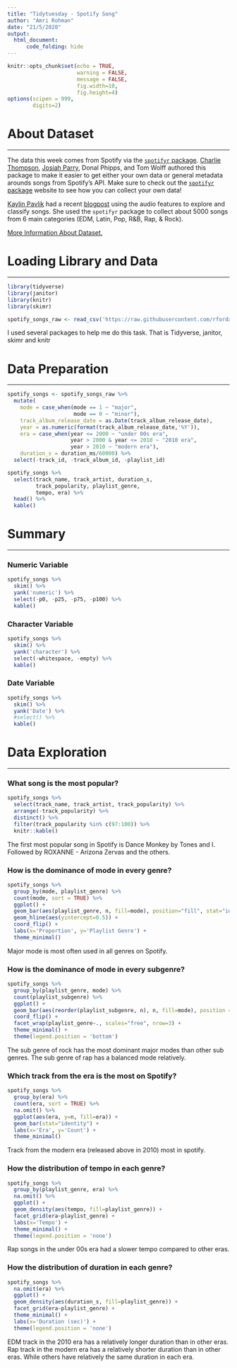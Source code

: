 ---
title: "Tidytuesday - Spotify Song"
author: "Amri Rohman"
date: "21/5/2020"
output: 
  html_document:
      code_folding: hide
---

```{r setup, include=FALSE}
knitr::opts_chunk$set(echo = TRUE,
                      warning = FALSE,
                      message = FALSE,
                      fig.width=10,
                      fig.height=4)
options(scipen = 999,
        digits=2) 
```
# About Dataset
***

The data this week comes from Spotify via the [`spotifyr` package](https://www.rcharlie.com/spotifyr/). [Charlie Thompson](https://twitter.com/_RCharlie), [Josiah Parry](https://twitter.com/JosiahParry), Donal Phipps, and Tom Wolff authored this package to make it easier to get either your own data or general metadata arounds songs from Spotify's API. Make sure to check out the [`spotifyr` package](https://www.rcharlie.com/spotifyr/) website to see how you can collect your own data!

[Kaylin Pavlik](https://twitter.com/kaylinquest/status/1213138536570015745) had a recent [blogpost](https://www.kaylinpavlik.com/classifying-songs-genres/) using the audio features to explore and classify songs. She used the `spotifyr` package to collect about 5000 songs from 6 main categories (EDM, Latin, Pop, R&B, Rap, & Rock). 

[More Information About Dataset.](https://github.com/rfordatascience/tidytuesday/blob/master/data/2020/2020-01-21/readme.md)

# Loading Library and Data
***

```{r}
library(tidyverse)
library(janitor)
library(knitr)
library(skimr)

spotify_songs_raw <- read_csv('https://raw.githubusercontent.com/rfordatascience/tidytuesday/master/data/2020/2020-01-21/spotify_songs.csv')
```
I used several packages to help me do this task. That is Tidyverse, janitor, skimr and knitr

# Data Preparation
***

```{r}
spotify_songs <- spotify_songs_raw %>% 
  mutate(
    mode = case_when(mode == 1 ~ "major",
                     mode == 0 ~ "minor"),
    track_album_release_date = as.Date(track_album_release_date),
    year = as.numeric(format(track_album_release_date,'%Y')),
    era = case_when(year <= 2000 ~ "under 00s era",
                    year > 2000 & year <= 2010 ~ "2010 era",
                    year > 2010 ~ "modern era"),
    duration_s = duration_ms/60000) %>%
  select(-track_id, -track_album_id, -playlist_id)

spotify_songs %>% 
  select(track_name, track_artist, duration_s,
         track_popularity, playlist_genre, 
         tempo, era) %>%
  head() %>%
  kable()
```

# Summary
***
### Numeric Variable

```{r}
spotify_songs %>% 
  skim() %>%
  yank('numeric') %>% 
  select(-p0, -p25, -p75, -p100) %>%
  kable() 
```

### Character Variable

```{r}
spotify_songs %>% 
  skim() %>%
  yank('character') %>% 
  select(-whitespace, -empty) %>%
  kable() 
```

### Date Variable

```{r}
spotify_songs %>% 
  skim() %>%
  yank('Date') %>% 
  #select() %>%
  kable() 
```

# Data Exploration
***
### What song is the most popular?

```{r}
spotify_songs %>%
  select(track_name, track_artist, track_popularity) %>%
  arrange(-track_popularity) %>%
  distinct() %>%
  filter(track_popularity %in% c(97:100)) %>% 
  knitr::kable()
```

The first most popular song in Spotify is Dance Monkey	by Tones and I. Followed by ROXANNE	- Arizona Zervas and the others.

### How is the dominance of mode in every genre?

```{r}
spotify_songs %>%
  group_by(mode, playlist_genre) %>%
  count(mode, sort = TRUE) %>%
  ggplot() +
  geom_bar(aes(playlist_genre, n, fill=mode), position="fill", stat="identity") +
  geom_hline(aes(yintercept=0.5)) +
  coord_flip() +
  labs(x='Proportion', y='Playlist Genre') +
  theme_minimal()
```
Major mode is most often used in all genres on Spotify.

### How is the dominance of mode in every subgenre?
```{r}
spotify_songs %>%
  group_by(playlist_genre, mode) %>%
  count(playlist_subgenre) %>%
  ggplot() +
  geom_bar(aes(reorder(playlist_subgenre, n), n, fill=mode), position = 'stack', stat='identity') +
  coord_flip() +
  facet_wrap(playlist_genre~., scales="free", nrow=3) +
  theme_minimal() +
  theme(legend.position = 'bottom')
```
The sub genre of rock has the most dominant major modes than other sub genres. The sub genre of rap has a balanced mode relatively.

### Which track from the era is the most on Spotify?

```{r}
spotify_songs %>%
  group_by(era) %>%
  count(era, sort = TRUE) %>%
  na.omit() %>%
  ggplot(aes(era, y=n, fill=era)) +
  geom_bar(stat="identity") +
  labs(x='Era', y='Count') +
  theme_minimal()
```
Track from the modern era (released above in 2010) most in spotify.

### How the distribution of tempo in each genre?

```{r}
spotify_songs %>%
  group_by(playlist_genre, era) %>%
  na.omit() %>%
  ggplot() +
  geom_density(aes(tempo, fill=playlist_genre)) +
  facet_grid(era~playlist_genre) +
  labs(x='Tempo') +
  theme_minimal() +
  theme(legend.position = 'none')
```
Rap songs in the under 00s era had a slower tempo compared to other eras.

### How the distribution of duration in each genre?

```{r}
spotify_songs %>%
  na.omit(era) %>%
  ggplot() +
  geom_density(aes(duration_s, fill=playlist_genre)) +
  facet_grid(era~playlist_genre) +
  theme_minimal() +
  labs(x='Duration (sec)') +
  theme(legend.position = 'none')
```
EDM track in the 2010 era has a relatively longer duration than in other eras. Rap track in the modern era has a relatively shorter duration than in other eras. While others have relatively the same duration in each era.


